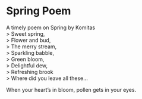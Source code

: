 # Spring Poem 
A timely poem on Spring by Komitas  
> Sweet spring,  
> Flower and bud,  
> The merry stream,  
> Sparkling babble,  
> Green bloom,  
> Delightful dew,  
> Refreshing brook  
> Where did you leave all these... 
  
When your heart's in bloom, pollen gets in your eyes.
